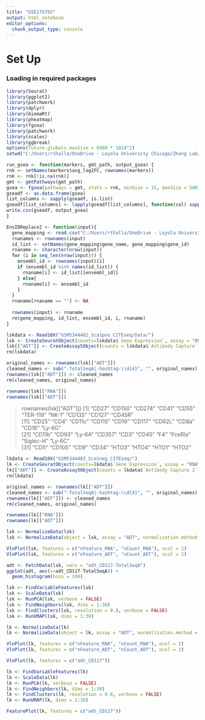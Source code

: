 ```yaml
---
title: "GSE175702"
output: html_notebook
editor_options: 
  chunk_output_type: console
---
```



# Set Up

### Loading in required packages
```r
library(Seurat)
library(ggplot2)
library(patchwork)
library(dplyr)
library(biomaRt)
library(pheatmap)
library(fgsea)
library(patchwork)
library(scales)
library(ggbreak)
options(future.globals.maxSize = 6000 * 1024^2)
setwd("C:/Users/rthalla/OneDrive - Loyola University Chicago/Zhang Lab/RNASeq/Cite-seq/GSE175702/")

run_gsea <- function(markers, gmt_path, output_gsea) {
rnk <- setNames(markers$avg_log2FC, rownames(markers))
rnk <- rnk[!is.na(rnk)]
gmt <- gmtPathways(gmt_path)
gsea <- fgsea(pathways = gmt, stats = rnk, minSize = 15, maxSize = 500)
gseadf <- as.data.frame(gsea)
list_columns <- sapply(gseadf, is.list)
gseadf[list_columns] <- lapply(gseadf[list_columns], function(col) sapply(col, paste, collapse = ";"))
write.csv(gseadf, output_gsea)
}

EnsIDReplace2 <- function(input){
  gene_mapping <- read.csv("C:/Users/rthalla/OneDrive - Loyola University Chicago/Zhang Lab/RNASeq/Cite-seq/GSE145491/Ensembl_labels.csv")
  rnanames <- rownames(input)
  id_list <- setNames(gene_mapping$gene_name, gene_mapping$gene_id)
  rnaname <- character(nrow(input))
  for (i in seq_len(nrow(input))) {
    ensembl_id <- rownames(input)[i]
    if (ensembl_id %in% names(id_list)) {
      rnaname[i] <- id_list[[ensembl_id]]
    } else{
      rnaname[i] <- ensembl_id
    }
  }
  rnaname[rnaname == ""] <- NA
  
  rownames(input) <- rnaname
  rm(gene_mapping, id_list, ensembl_id, i, rnaname)
}
```

```r
lskdata <- Read10X("GSM5344482_Sca1pos_CITEseq/Data/")
lsk <- CreateSeuratObject(counts=lskdata$`Gene Expression`, assay = "RNA")
lsk[["ADT"]] <- CreateAssay5Object(counts = lskdata$`Antibody Capture`)
rm(lskdata)

original_names <- rownames(lsk[["ADT"]])
cleaned_names <- sub("-TotalSeqA|-hashtag-\\d{4}", "", original_names)
rownames(lsk[["ADT"]]) <- cleaned_names
rm(cleaned_names, original_names)

rownames(lsk[["RNA"]])
rownames(lsk[["ADT"]])
```

> rownames(lsk[["ADT"]])
 [1] "CD27"     "CD150"    "CD274"    "CD41"     "CD55"     "TER-119"  "NK-1"     "CD135"    "CD127"    "CD45R"   
[11] "CD25"     "CD4"      "CD11c"    "CD115"    "CD19"     "CD117"    "CD62L"    "CD8a"     "CD16"     "Ly-6G"   
[21] "CD11b"    "CD93"     "Ly-6A"    "CD357"    "CD3"      "CD45"     "F4"       "FceRIa"   "Siglec-H" "Ly-6C"   
[31] "CD5"      "CD105"    "CD9"      "CD34"     "HTO3"     "HTO4"     "HTO1"     "HTO2"   

```r
lkdata <- Read10X("GSM5344483_Sca1neg_CITEseq/")
lk <- CreateSeuratObject(counts=lkdata$`Gene Expression`, assay = "RNA")
lk[["ADT"]] <- CreateAssay5Object(counts = lkdata$`Antibody Capture 2`)
rm(lkdata)

original_names <- rownames(lk[["ADT"]])
cleaned_names <- sub("-TotalSeqA|-hashtag-\\d{4}", "", original_names)
rownames(lk[["ADT"]]) <- cleaned_names
rm(cleaned_names, original_names)

rownames(lk[["RNA"]])
rownames(lk[["ADT"]])
```


```r
lsk <- NormalizeData(lsk)
lsk <- NormalizeData(object = lsk, assay = "ADT", normalization.method = "RC")

VlnPlot(lsk, features = c("nFeature_RNA", "nCount_RNA"), ncol = 2)
VlnPlot(lsk, features = c("nFeature_ADT", "nCount_ADT"), ncol = 2)

adt <- FetchData(lsk, vars = "adt_CD117-TotalSeqA")
ggplot(adt, aes(x=adt_CD117-TotalSeqA)) + 
  geom_histogram(bins = 100)

```

```r
lsk <- FindVariableFeatures(lsk)
lsk <- ScaleData(lsk)
lsk <- RunPCA(lsk, verbose = FALSE)
lsk <- FindNeighbors(lsk, dims = 1:30)
lsk <- FindClusters(lsk, resolution = 0.8, verbose = FALSE)
lsk <- RunUMAP(lsk, dims = 1:30)

```

```r
lk <- NormalizeData(lk)
lk <- NormalizeData(object = lk, assay = "ADT", normalization.method = "RC")

VlnPlot(lk, features = c("nFeature_RNA", "nCount_RNA"), ncol = 2)
VlnPlot(lk, features = c("nFeature_ADT", "nCount_ADT"), ncol = 2)

VlnPlot(lk, features = c("adt_CD117"))
```

```r
lk <- FindVariableFeatures(lk)
lk <- ScaleData(lk)
lk <- RunPCA(lk, verbose = FALSE)
lk <- FindNeighbors(lk, dims = 1:30)
lk <- FindClusters(lk, resolution = 0.8, verbose = FALSE)
lk <- RunUMAP(lk, dims = 1:30)

FeaturePlot(lk, features = c("adt_CD117"))
```


